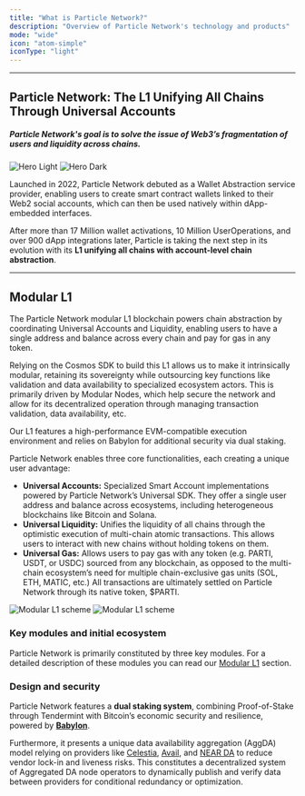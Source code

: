 ```yaml
---
title: "What is Particle Network?"
description: "Overview of Particle Network's technology and products"
mode: "wide"
icon: "atom-simple"
iconType: "light"
---
```


***

## Particle Network: The L1 Unifying All Chains Through Universal Accounts

##### Particle Network's goal is to solve the issue of Web3’s fragmentation of users and liquidity across chains.

<img
  className="block dark:hidden"
  src="/images/hero-dark.png"
  alt="Hero Light"
/>
<img
  className="hidden dark:block"
  src="/images/hero-dark.png"
  alt="Hero Dark"
/>

Launched in 2022, Particle Network debuted as a Wallet Abstraction service provider, enabling users to create smart contract wallets linked to their Web2 social accounts, which can then be used natively within dApp-embedded interfaces. 

After more than 17 Million wallet activations, 10 Million UserOperations, and over 900 dApp integrations later, Particle is taking the next step in its evolution with its **L1 unifying all chains with account-level chain abstraction**.

***

## Modular L1

The Particle Network modular L1 blockchain powers chain abstraction by coordinating Universal Accounts and Liquidity, enabling users to have a single address and balance across every chain and pay for gas in any token.

Relying on the Cosmos SDK to build this L1 allows us to make it intrinsically modular, retaining its sovereignty while outsourcing key functions like validation and data availability to specialized ecosystem actors. This is primarily driven by Modular Nodes, which help secure the network and allow for its decentralized operation through managing transaction validation, data availability, etc. 

Our L1 features a high-performance EVM-compatible execution environment and relies on Babylon for additional security via dual staking.

Particle Network enables three core functionalities, each creating a unique user advantage:

- **Universal Accounts:** Specialized Smart Account implementations powered by Particle Network’s Universal SDK. They offer a single user address and balance across ecosystems, including heterogeneous blockchains like Bitcoin and Solana.
- **Universal Liquidity:** Unifies the liquidity of all chains through the optimistic execution of multi-chain atomic transactions. This allows users to interact with new chains without holding tokens on them.
- **Universal Gas:** Allows users to pay gas with any token (e.g. PARTI, USDT, or USDC) sourced from any blockchain, as opposed to the multi-chain ecosystem’s need for multiple chain-exclusive gas units (SOL, ETH, MATIC, etc.) All transactions are ultimately settled on Particle Network through its native token, $PARTI.

<Frame caption="Our L1's modular architecture.">
<img
  className="block dark:hidden"
  src="/images/modular-l1.jpg"
  alt="Modular L1 scheme"
/>
<img
  className="hidden dark:block"
  src="/images/modular-l1.jpg"
  alt="Modular L1 scheme"
/>
</Frame>

### Key modules and initial ecosystem

Particle Network is primarily constituted by three key modules. For a detailed description of these modules you can read our [Modular L1](/landing/modular-l1/introduction) section.

### Design and security

Particle Network features a **dual staking system**, combining Proof-of-Stake through Tendermint with Bitcoin’s economic security and resilience, powered by **[Babylon](https://babylonchain.io)**.

Furthermore, it presents a unique data availability aggregation (AggDA) model relying on providers like [Celestia](https://celestia.org/), [Avail](https://www.availproject.org/), and [NEAR DA](https://near.org/data-availability) to reduce vendor lock-in and liveness risks. This constitutes a decentralized system of Aggregated DA node operators to dynamically publish and verify data between providers for conditional redundancy or optimization.